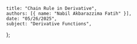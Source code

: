     title: "Chain Rule in Derivative",
    authors: [{ name: "Nabil Akbarazzima Fatih" }],
    date: "05/26/2025",
    subject: "Derivative Functions",
};